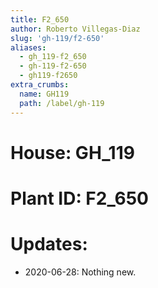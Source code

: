 ```yaml
---
title: F2_650
author: Roberto Villegas-Diaz
slug: 'gh-119/f2-650'
aliases:
  - gh_119-f2_650
  - gh-119-f2-650
  - gh119-f2650
extra_crumbs:
  name: GH119
  path: /label/gh-119
---
```


# **House**: GH_119
# **Plant ID**: F2_650
# **Updates**: 
 - 2020-06-28: Nothing new.
